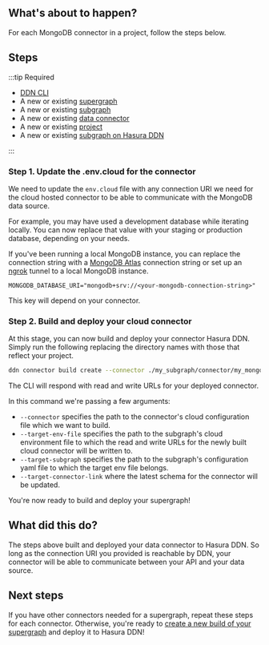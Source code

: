
## What's about to happen?

For each MongoDB connector in a project, follow the steps below.

<Thumbnail src="/img/get-started/ERD/deploy-connector.png" alt="Deploy a connector to Hasura DDN" width="1000px" />

## Steps

:::tip Required

- [DDN CLI](/quickstart.mdx)
- A new or existing [supergraph](/quickstart.mdx)
- A new or existing [subgraph](/quickstart.mdx)
- A new or existing [data connector](/quickstart.mdx)
- A new or existing [project](/deployment/hasura-ddn/tutorial/01-create-a-project.mdx)
- A new or existing [subgraph on Hasura DDN](/deployment/hasura-ddn/tutorial/02-create-a-subgraph.mdx)

:::

### Step 1. Update the .env.cloud for the connector

We need to update the `env.cloud` file with any connection URI we need for the cloud hosted connector to be able to
communicate with the MongoDB data source.

For example, you may have used a development database while iterating locally. You can now replace that value with your
staging or production database, depending on your needs.

If you've been running a local MongoDB instance, you can replace the connection string with a
[MongoDB Atlas](https://www.mongodb.com/products/platform/atlas-database) connection string or set up an
[ngrok](https://ngrok.com/) tunnel to a local MongoDB instance.

```env title="For example, my_subgraph/my_mongo/.env.cloud"
MONGODB_DATABASE_URI="mongodb+srv://<your-mongodb-connection-string>"
```

This key will depend on your connector.

### Step 2. Build and deploy your cloud connector

At this stage, you can now build and deploy your connector Hasura DDN. Simply run the following replacing the directory
names with those that reflect your project.

```bash title="Taking care to update the path to your connector's configuration file, run:"
ddn connector build create --connector ./my_subgraph/connector/my_mongo/connector.yaml
```

The CLI will respond with read and write URLs for your deployed connector.

In this command we're passing a few arguments:

- `--connector` specifies the path to the connector's cloud configuration file which we want to build.
- `--target-env-file` specifies the path to the subgraph's cloud environment file to which the read and write URLs for
  the newly built cloud connector will be written to.
- `--target-subgraph` specifies the path to the subgraph's configuration yaml file to which the target env file belongs.
- `--target-connector-link` where the latest schema for the connector will be updated.

You're now ready to build and deploy your supergraph!

## What did this do?

The steps above built and deployed your data connector to Hasura DDN. So long as the connection URI you provided is
reachable by DDN, your connector will be able to communicate between your API and your data source.

## Next steps

If you have other connectors needed for a supergraph, repeat these steps for each connector. Otherwise, you're ready to
[create a new build of your supergraph](/deployment/hasura-ddn/tutorial/04-deploy-your-supergraph.mdx) and deploy it to
Hasura DDN!
